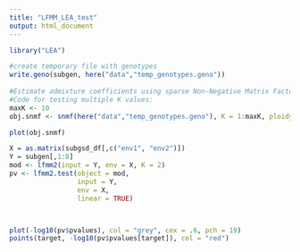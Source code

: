```yaml
---
title: "LFMM_LEA_test"
output: html_document
---
```


```r
library("LEA")
```

```r
#create temporary file with genotypes
write.geno(subgen, here("data","temp_genotypes.geno"))
  
#Estimate admixture coefficients using sparse Non-Negative Matrix Factorization algorithms,
#Code for testing multiple K values:
maxK <- 10
obj.snmf <- snmf(here("data","temp_genotypes.geno"), K = 1:maxK, ploidy = 2, entropy = T, alpha = 100, project = "new")

plot(obj.snmf)

```
```r
X = as.matrix(subgsd_df[,c("env1", "env2")])
Y = subgen[,1:8]
mod <- lfmm2(input = Y, env = X, K = 2)
pv <- lfmm2.test(object = mod,
                 input = Y,
                 env = X,
                 linear = TRUE)



plot(-log10(pv$pvalues), col = "grey", cex = .6, pch = 19)
points(target, -log10(pv$pvalues[target]), col = "red")

```

